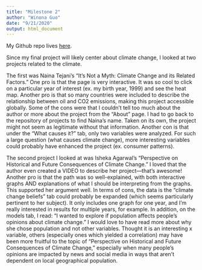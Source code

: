```yaml
---
title: "Milestone 2"
author: "Winona Guo"
date: "9/21/2020"
output: html_document
---
```


My Github repo lives [here](https://github.com/winona2468/gov50milestone2.git).

Since my final project will likely center about climate change, I looked at two projects related to the climate.

The first was Naina Tejani's "It's Not a Myth: Climate Change and its Related Factors." One pro is that the page is very interactive. It was so cool to click on a particular year of interest (ex. my birth year, 1999) and see the heat map. Another pro is that so many countries were included to describe the relationship between oil and CO2 emissions, making this project accessible globally. Some of the cons were that I couldn't tell too much about the author or more about the project from the "About" page. I had to go back to the repository of projects to find Naina's name. Taken on its own, the project might not seem as legitimate without that information. Another con is that under the "What causes it?" tab, only two variables were analyzed. For such a large question (what causes climate change), more interesting variables could probably have enhanced the project (ex. consumer patterns).

The second project I looked at was Isheka Agarwal's "Perspective on Historical and Future Consequences of Climate Change." I loved that the author even created a VIDEO to describe her project—that's awesome! Another pro is that the path was so well-explained, with both interactive graphs AND explanations of what I should be interpreting from the graphs. This supported her argument well. In terms of cons, the data is the "climate change beliefs" tab could probably be expanded (which seems particularly pertinent to her subject). It only includes one graph for one year, and I'm really interested in results for multiple years, for example. In addition, on the models tab, I read: "I wanted to explore if population affects people's opinions about climate change." I would love to have read more about why she chose population and not other variables. Thought it is an interesting x variable, others (especially ones which yielded a correlation) may have been more fruitful to the topic of "Perspective on Historical and Future Consequences of Climate Change," especially when many people's opinions are impacted by news and social media in ways that aren't dependent on local geographical population.